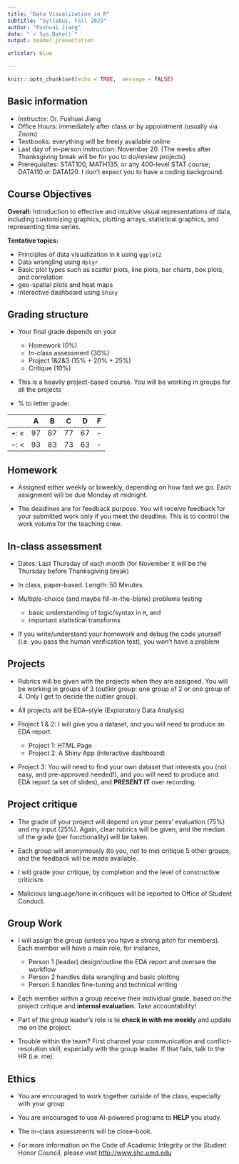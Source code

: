 ```yaml
---
title: "Data Visualization in R"
subtitle: "Syllabus, Fall 2025"
author: "Fushuai Jiang"
date: "`r Sys.Date()`"
output: beamer_presentation

urlcolor: blue

---
```


```r
knitr::opts_chunk$set(echo = TRUE,  message = FALSE)
```



## Basic information

- Instructor: Dr. Fushuai Jiang
- Office Hours: immediately after class or by appointment (usually via Zoom)
- Textbooks: everything will be freely available online
- Last day of in-person instruction: November 20. (The weeks after Thanksgiving break will be for you to do/review projects)
- Prerequisites: STAT100, MATH135, or any 400-level STAT course; DATA110 or DATA120. I don't expect you to have a coding background. 


## Course Objectives

**Overall:** Introduction to effective and intuitive visual representations of data, including customizing graphics, plotting arrays, statistical graphics, and representing time series. 

**Tentative topics:**

- Principles of data visualization in `R` using `ggplot2`
- Data wrangling using `dplyr`
- Basic plot types such as scatter plots, line plots, bar charts, box plots, and correlation
- geo-spatial plots and heat maps
- interactive dashboard using `Shiny`


## Grading structure


- Your final grade depends on your
  -  Homework (0%)
  -  In-class assessment (30%)
  - Project 1&2&3 (15% + 20% + 25%)
  - Critique (10%)

- This is a heavily project-based course. You will be working in groups for all the projects

- % to letter grade:

| | A | B | C | D | F | 
|:------:|:------:|:------:|:------:|:------:|:------:|
|$+$: $\geq$ | 97 | 87 | 77 | 67 | - |
|$-$: $<$ | 93 | 83 | 73 | 63 | - |


  
## Homework

- Assigned either weekly or biweekly, depending on how fast we go. Each assignment will be due Monday at midnight. 

- The deadlines are for feedback purpose. You will receive feedback for your submitted work only if you meet the deadline. This is to control the work volume for the teaching crew. 


## In-class assessment

- Dates: Last Thursday of each month (for November it will be the Thursday before Thanksgiving break)

- In class, paper-based. Length: 50 Minutes. 

- Multiple-choice (and maybe fill-in-the-blank) problems testing 
  - basic understanding of logic/syntax in `R`, and
  - important statistical transforms
- If you write/understand your homework and debug the code yourself (i.e. you pass the human verification test), you won't have a problem



## Projects

- Rubrics will be given with the projects when they are assigned. You will be working in groups of 3 (outlier group: one group of 2 or one group of 4. Only I get to decide the outlier group). 


- All projects will be EDA-style (Exploratory Data Analysis)

- Project 1 & 2: I will give you a dataset, and you will need to produce an EDA report. 
  - Project 1: HTML Page
  - Project 2: A Shiny App (interactive dashboard)

- Project 3: You will need to find your own dataset that interests you (not easy, and pre-approved needed!), and you will need to produce and EDA report  (a set of slides), and **PRESENT IT** over recording. 


## Project critique

- The grade of your project will depend on your peers' evaluation (75%) and my input (25%). Again, clear rubrics will be given, and the median of the grade (per functionality) will be taken.

- Each group will anonymously (to you, not to me) critique 5 other groups, and the feedback will be made available. 

- I will grade your critique, by completion and the level of constructive criticism.

- Malicious language/tone in critiques will be reported to Office of Student Conduct. 



## Group Work

- I will assign the group (unless you have a strong pitch for members). Each member will have a main role, for instance,
  - Person 1 (leader) design/outline the EDA report and oversee the workflow
  - Person 2 handles data wrangling and basic plotting
  - Person 3 handles fine-tuning and technical writing 
  
  
- Each member within a group receive their individual grade, based on the project critique and **internal evaluation**. Take accountability!

- Part of the group leader's role is to **check in with me weekly** and update me on the project. 

- Trouble within the team? First channel your communication and conflict-resolution skill, especially with the group leader. If that fails, talk to the HR (i.e. me). 



## Ethics

- You are encouraged to work together outside of the class, especially with your group

- You are encouraged to use AI-powered programs to **HELP** you study. 

- The in-class assessments will be close-book.
  
- For more information on the Code of Academic Integrity or the Student Honor Council, please visit <http://www.shc.umd.edu>






